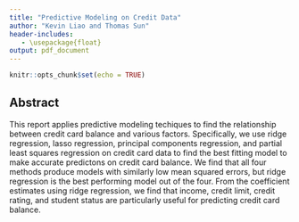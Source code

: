 ```yaml
---
title: "Predictive Modeling on Credit Data"
author: "Kevin Liao and Thomas Sun"
header-includes:
   - \usepackage{float}
output: pdf_document
---
```


```r
knitr::opts_chunk$set(echo = TRUE)
```

## Abstract

This report applies predictive modeling techiques to find the relationship between credit card balance and various factors. Specifically, we use ridge regression, lasso regression, principal components regression, and partial least squares regression on credit card data to find the best fitting model to make accurate predictons on credit card balance. We find that all four methods produce models with similarly low mean squared errors, but ridge regression is the best performing model out of the four. From the coefficient estimates using ridge regression, we find that income, credit limit, credit rating, and student status are particularly useful for predicting credit card balance.


